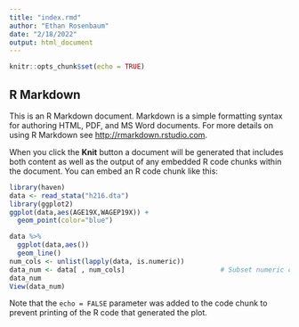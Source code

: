```yaml
---
title: "index.rmd"
author: "Ethan Rosenbaum"
date: "2/18/2022"
output: html_document
---
```


```r
knitr::opts_chunk$set(echo = TRUE)
```

## R Markdown

This is an R Markdown document. Markdown is a simple formatting syntax for authoring HTML, PDF, and MS Word documents. For more details on using R Markdown see <http://rmarkdown.rstudio.com>.

When you click the **Knit** button a document will be generated that includes both content as well as the output of any embedded R code chunks within the document. You can embed an R code chunk like this:

```r
library(haven)
data <- read_stata("h216.dta")
library(ggplot2)
ggplot(data,aes(AGE19X,WAGEP19X)) +
  geom_point(color="blue")

data %>%
  ggplot(data,aes())
  geom_line()
num_cols <- unlist(lapply(data, is.numeric))
data_num <- data[ , num_cols]                        # Subset numeric columns of data
data_num
View(data_num)
```

Note that the `echo = FALSE` parameter was added to the code chunk to prevent printing of the R code that generated the plot.
